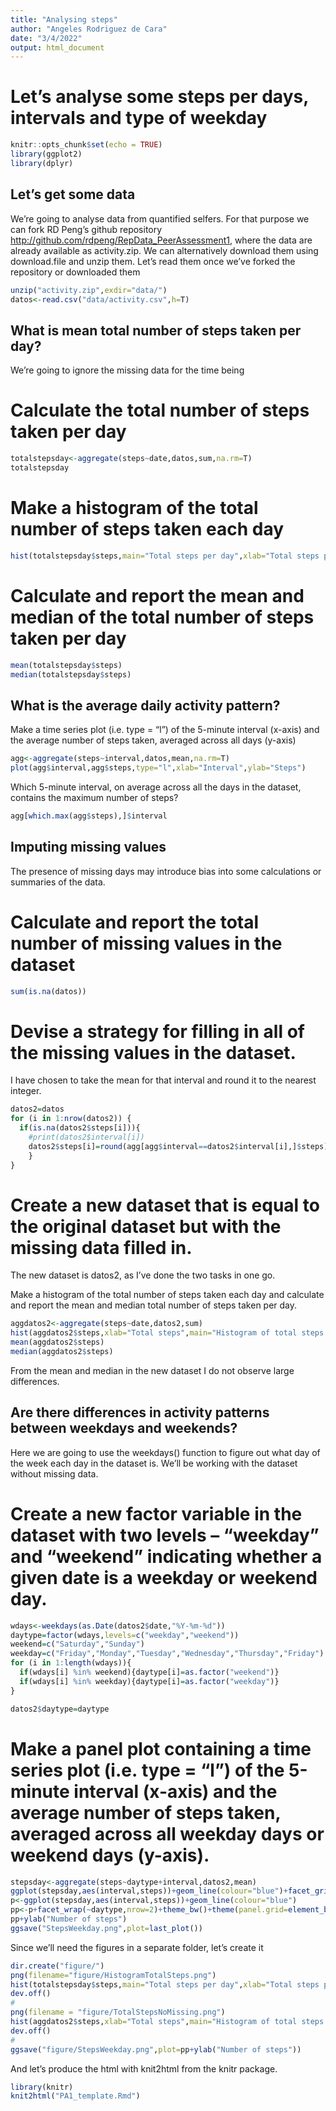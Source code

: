 ```yaml
---
title: "Analysing steps"
author: "Angeles Rodriguez de Cara"
date: "3/4/2022"
output: html_document
---
```

Let's analyse some steps per days, intervals and type of weekday
=================


```r
knitr::opts_chunk$set(echo = TRUE)
library(ggplot2)
library(dplyr)
```

## Let's get some data

We're going to analyse data from quantified selfers. For that purpose we can fork RD Peng's github repository <http://github.com/rdpeng/RepData_PeerAssessment1>, where the data are already available as activity.zip. We can alternatively download them using download.file and unzip them. Let's read them once we've forked the repository or downloaded them

```r
unzip("activity.zip",exdir="data/")
datos<-read.csv("data/activity.csv",h=T)
```

## What is mean total number of steps taken per day?

We're going to ignore the missing data for the time being

# Calculate the total number of steps taken per day

```r
totalstepsday<-aggregate(steps~date,datos,sum,na.rm=T)
totalstepsday
```

# Make a histogram of the total number of steps taken each day

```r
hist(totalstepsday$steps,main="Total steps per day",xlab="Total steps per day")
```


# Calculate and report the mean and median of the total number of steps taken per day

```r
mean(totalstepsday$steps)
median(totalstepsday$steps)
```

## What is the average daily activity pattern?

Make a time series plot (i.e. type = "l") of the 5-minute interval (x-axis) and the average number of steps taken, averaged across all days (y-axis)

```r
agg<-aggregate(steps~interval,datos,mean,na.rm=T)
plot(agg$interval,agg$steps,type="l",xlab="Interval",ylab="Steps")
```

Which 5-minute interval, on average across all the days in the dataset, contains the maximum number of steps?

```r
agg[which.max(agg$steps),]$interval
```

## Imputing missing values

The presence of missing days may introduce bias into some calculations or summaries of the data.

# Calculate and report the total number of missing values in the dataset

```r
sum(is.na(datos))
```

# Devise a strategy for filling in all of the missing values in the dataset.

I have chosen to take the mean for that interval and round it to the nearest integer.

```r
datos2=datos
for (i in 1:nrow(datos2)) {
  if(is.na(datos2$steps[i])){
    #print(datos2$interval[i])
    datos2$steps[i]=round(agg[agg$interval==datos2$interval[i],]$steps)
    }
}
```

# Create a new dataset that is equal to the original dataset but with the missing data filled in.

The new dataset is datos2, as I've done the two tasks in one go.

Make a histogram of the total number of steps taken each day and calculate and report the mean and median total number of steps taken per day. 

```r
aggdatos2<-aggregate(steps~date,datos2,sum)
hist(aggdatos2$steps,xlab="Total steps",main="Histogram of total steps per day")
mean(aggdatos2$steps)
median(aggdatos2$steps)
```

From the mean and median in the new dataset I do not observe large differences.

## Are there differences in activity patterns between weekdays and weekends?

Here we are going to use the weekdays() function to figure out what day of the week each day in the dataset is. We'll be working with the dataset without missing data.

# Create a new factor variable in the dataset with two levels – “weekday” and “weekend” indicating whether a given date is a weekday or weekend day.

```r
wdays<-weekdays(as.Date(datos2$date,"%Y-%m-%d"))
daytype=factor(wdays,levels=c("weekday","weekend"))
weekend=c("Saturday","Sunday")
weekday=c("Friday","Monday","Tuesday","Wednesday","Thursday","Friday")
for (i in 1:length(wdays)){
  if(wdays[i] %in% weekend){daytype[i]=as.factor("weekend")}
  if(wdays[i] %in% weekday){daytype[i]=as.factor("weekday")}
}

datos2$daytype=daytype
```

# Make a panel plot containing a time series plot (i.e. type = "l") of the 5-minute interval (x-axis) and the average number of steps taken, averaged across all weekday days or weekend days (y-axis). 


```r
stepsday<-aggregate(steps~daytype+interval,datos2,mean)
ggplot(stepsday,aes(interval,steps))+geom_line(colour="blue")+facet_grid(rows=vars(daytype))
p<-ggplot(stepsday,aes(interval,steps))+geom_line(colour="blue")
pp<-p+facet_wrap(~daytype,nrow=2)+theme_bw()+theme(panel.grid=element_blank(),panel.background = element_blank())+theme(strip.background = element_rect(colour="black",fill="salmon"))
pp+ylab("Number of steps")
ggsave("StepsWeekday.png",plot=last_plot())
```

Since we'll need the figures in a separate folder, let's create it

```r
dir.create("figure/")
png(filename="figure/HistogramTotalSteps.png")
hist(totalstepsday$steps,main="Total steps per day",xlab="Total steps per day")
dev.off()
#
png(filename = "figure/TotalStepsNoMissing.png")
hist(aggdatos2$steps,xlab="Total steps",main="Histogram of total steps per day")
dev.off()
#
ggsave("figure/StepsWeekday.png",plot=pp+ylab("Number of steps"))
```

And let's produce the html with knit2html from the knitr package.
```r
library(knitr)
knit2html("PA1_template.Rmd")
```